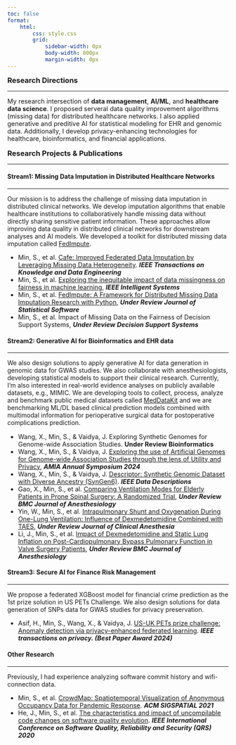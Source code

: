 ```yaml
---
toc: false
format:
    html:
        css: style.css
        grid:
            sidebar-width: 0px
            body-width: 800px
            margin-width: 0px
---
```


```{=html}
<style>
.project p:has(strong) { margin-bottom: 0.25rem !important; }
.experience-container { 
  font-size: 0.9rem !important; 
}
.content {
  font-size: 0.9rem !important;
}

h3 {margin-bottom: 0.5rem !important; margin-top: 0.5rem !important;}
.project {
  font-size: 0.9rem !important;
}
</style>
```

### Research Directions

---

::: content
My research intersection of **data management**, **AI/ML**, and **healthcare data science**. I proposed serveral data quality improvement algorithms (missing data) for distributed healthcare networks. I also applied generative and preditive AI for  statistical modeling for EHR and genomic data. Additionally, I develop privacy-enhancing technologies for healthcare, bioinformatics, and financial applications.
:::

### Research Projects & Publications

---

#### Stream1: Missing Data Imputation in Distributed Healthcare Networks

---

Our mission is to address the challenge of missing data imputation in distributed clinical networks. We develop imputation algorithms that enable healthcare institutions to collaboratively handle missing data without directly sharing sensitive patient information. These approaches allow improving data quality in distributed clinical networks for downstream analyses and AI models. We developed a toolkit for distributed missing data imputation called [FedImpute](https://idsla.github.io/FedImpute/){target="_blank"}.

:::: experience-container
::: project
-   Min, S., et al. [Cafe: Improved Federated Data Imputation by Leveraging Missing Data Heterogeneity](https://ieeexplore.ieee.org/abstract/document/10858753?casa_token=GEo-JrjzP4UAAAAA:5uR0CwXwPfW8Pc1P9ECzlADx71-hulne_hQNJAHxI_P513qTBZHTIoeuer5V8bFOzypxP_6BeGg){target="_blank"}. ***IEEE Transactions on Knowledge and Data Engineering***
-   Min, S., et al. [Exploring the inequitable impact of data missingness on fairness in machine learning](./papers/fairness.pdf){target="_blank"}, ***IEEE Intelligent Systems***
-   Min, S., et al. [FedImpute: A Framework for Distributed Missing Data Imputation Research with Python](https://idsla.github.io/FedImpute/){target="_blank"}, ***Under Review Journal of Statistical Software***
-   Min, S., et al. Impact of Missing Data on the Fairness of Decision Support
Systems, ***Under Review Decision Support Systems***
:::
::::

#### Stream2: Generative AI for Bioinformatics and EHR data

---

We also design solutions to apply generative AI for data generation in genomic data for GWAS studies. We also collaborate with anesthesiologists, developing statistical models to support their clinical research. Currently, I'm also interested in real-world evidence analyses on publicly available datasets, e.g., MIMIC. We are developing tools to collect, process, analyze and benchmark public medical datasets called [MedDataKit](https://github.com/sitaomin1994/MedicalDataKit){target="_blank"} and we are benchmarking ML/DL based clinical prediction models combined with multimodal information for perioperative surgical data for postoperative complications prediction.

:::: experience-container
::: project
-   Wang, X., Min, S., & Vaidya, J. Exploring Synthetic Genomes for Genome-wide Association
Studies. **Under Review Bioinformatics**
-   Wang, X., Min, S., & Vaidya, J. [Exploring the use of Artificial Genomes for Genome-wide Association Studies through the lens of Utility and Privacy](https://www.ncbi.nlm.nih.gov/pmc/articles/PMC9550000/){target="_blank"}, ***AMIA Annual Symposium 2024***
-   Wang, X., Min, S., & Vaidya, J. [Descriptor: Synthetic Genomic Dataset with Diverse Ancestry (SynGen6)](https://ieeexplore.ieee.org/stamp/stamp.jsp?arnumber=10768919){target="_blank"}. ***IEEE Data Descriptions***
-   Gao, X., Min, S., et al. [Comparing Ventilation Modes for Elderly Patients in Prone Spinal Surgery: A Randomized Trial](./papers/Paper_1.pdf){target="_blank"}, ***Under Review BMC Journal of Anesthesiology***
-   Yin, W., Min, S., et al. [Intrapulmonary Shunt and Oxygenation During One-Lung Ventilation: Influence of Dexmedetomidine Combined with TAES](./papers/Paper_2.pdf){target="_blank"}, ***Under Review Journal of Clinical Anesthesia***
-   Li, J., Min, S., et al. [Impact of Dexmedetomidine and Static Lung Inflation on Post-Cardiopulmonary Bypass Pulmonary Function in Valve Surgery Patients](./papers/Paper_3.pdf){target="_blank"}, ***Under Review BMC Journal of Anesthesiology***
:::
::::

#### Stream3: Secure AI for Finance Risk Management

---

We propose a federated XGBoost model for financial crime prediction as the 1st prize solution in US PETs Challenge. We also design solutions for data generation of SNPs data for GWAS studies for privacy preservation.

:::: experience-container
::: project
-   Asif, H., Min, S., Wang, X., & Vaidya, J. [US-UK PETs prize challenge: Anomaly detection via privacy-enhanced federated learning](https://ieeexplore.ieee.org/stamp/stamp.jsp?arnumber=10507758){target="_blank"}. ***IEEE transactions on privacy. (Best Paper Award 2024)***
:::
::::

#### Other Research

---

Previously, I had experience analyzing software commit history and wifi-connection data.

:::: experience-container
::: project
-   Min, S., et al. [CrowdMap: Spatiotemporal Visualization of Anonymous Occupancy Data for Pandemic Response](https://dl.acm.org/doi/pdf/10.1145/3474717.3484269){target="_blank"}. ***ACM SIGSPATIAL 2021***
-   He, J., Min, S., et al. [The characteristics and impact of uncompilable code changes on software quality evolution](https://www.researchgate.net/publication/347779913_The_Characteristics_and_Impact_of_Uncompilable_Code_Changes_on_Software_Quality_Evolution){target="_blank"}. ***IEEE International Conference on Software Quality, Reliability and Security (QRS) 2020***
:::
::::
